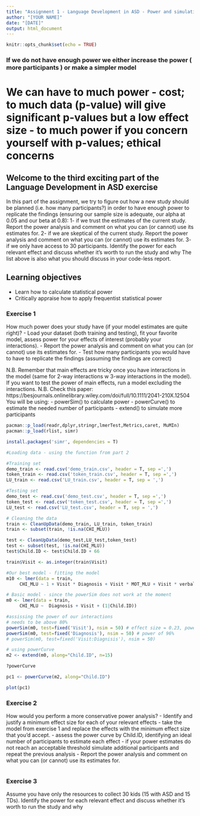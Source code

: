 ```yaml
---
title: "Assignment 1 - Language Development in ASD - Power and simulations"
author: "[YOUR NAME]"
date: "[DATE]"
output: html_document
---
```


```r
knitr::opts_chunk$set(echo = TRUE)
```

### If we do not have enough power we either increase the power ( more participants ) or make a simpler model 
# We can have to much power - cost; to much data (p-value) will give significant p-values but a low effect size - to much power if you concern yourself with p-values; ethical concerns 



## Welcome to the third exciting part of the Language Development in ASD exercise

In this part of the assignment, we try to figure out how a new study should be planned (i.e. how many participants?) in order to have enough power to replicate the findings (ensuring our sample size is adequate, our alpha at 0.05 and our beta at 0.8):
1- if we trust the estimates of the current study. Report the power analysis and comment on what you can (or cannot) use its estimates for.
2- if we are skeptical of the current study. Report the power analysis and comment on what you can (or cannot) use its estimates for.
3- if we only have access to 30 participants. Identify the power for each relevant effect and discuss whether it's worth to run the study and why
The list above is also what you should discuss in your code-less report.


## Learning objectives

- Learn how to calculate statistical power
- Critically appraise how to apply frequentist statistical power

### Exercise 1

How much power does your study have (if your model estimates are quite right)?
- Load your dataset (both training and testing), fit your favorite model, assess power for your effects of interest (probably your interactions).
- Report the power analysis and comment on what you can (or cannot) use its estimates for.
- Test how many participants you would have to have to replicate the findings (assuming the findings are correct)

N.B. Remember that main effects are tricky once you have interactions in the model (same for 2-way interactions w 3-way interactions in the model). If you want to test the power of main effects, run a model excluding the interactions.
N.B. Check this paper: https://besjournals.onlinelibrary.wiley.com/doi/full/10.1111/2041-210X.12504
You will be using:
- powerSim() to calculate power
- powerCurve() to estimate the needed number of participants
- extend() to simulate more participants

```r

pacman::p_load(readr,dplyr,stringr,lmerTest,Metrics,caret, MuMIn)
pacman::p_load(rlist, simr)

install.packages('simr', dependencies = T)

#Loading data - using the function from part 2 

#Training set
demo_train <- read.csv('demo_train.csv', header = T, sep =',')
token_train <- read.csv('token_train.csv', header = T, sep =',')
LU_train <- read.csv('LU_train.csv', header = T, sep = ',')

#Testing set
demo_test <- read.csv('demo_test.csv', header = T, sep =',')
token_test <- read.csv('token_test.csv', header = T, sep =',')
LU_test <- read.csv('LU_test.csv', header = T, sep = ',')

# Cleaning the data
train <- CleanUpData(demo_train, LU_train, token_train)
train <- subset(train, !is.na(CHI_MLU))

test <- CleanUpData(demo_test,LU_test,token_test)
test <- subset(test, !is.na(CHI_MLU))
test$Child.ID <- test$Child.ID + 66

train$Visit <- as.integer(train$Visit)

#Our best model - fitting the model
m10 <- lmer(data = train, 
     CHI_MLU ~ 1 + Visit * Diagnosis + Visit * MOT_MLU + Visit * verbalIQ1 + (1|Child.ID) + (0 + Visit|Child.ID))

# Basic model - since the powerSim does not work at the moment 
m0 <- lmer(data = train, 
     CHI_MLU ~  Diagnosis + Visit + (1|Child.ID))

#assissing the power of our interactions 
# needs to be above 80% 
powerSim(m0, test=fixed('Visit'), nsim = 50) # effect size = 0.23, power of 100% 
powerSim(m0, test=fixed('Diagnosis'), nsim = 50) # power of 96% 
# powerSim(m0, test=fixed('Visit:Diagnisis'), nsim = 50)

# using powerCurve
m2 <‐ extend(m0, along="Child.ID", n=15)

?powerCurve

pc1 <‐ powerCurve(m2, along="Child.ID")

plot(pc1)
```


### Exercise 2

How would you perform a more conservative power analysis?
- Identify and justify a minimum effect size for each of your relevant effects
- take the model from exercise 1 and replace the effects with the minimum effect size that you'd accept.
- assess the power curve by Child.ID, identifying an ideal number of participants to estimate each effect
- if your power estimates do not reach an acceptable threshold simulate additional participants and repeat the previous analysis
- Report the power analysis and comment on what you can (or cannot) use its estimates for.

```r

```


### Exercise 3

Assume you have only the resources to collect 30 kids (15 with ASD and 15 TDs). Identify the power for each relevant effect and discuss whether it's worth to run the study and why

```r

```
